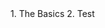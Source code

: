 
<Sidebar>
  <Sidebar.ListItem
    to="/ecmascript-explained/content/1-the-basics"
    active={props.section == "the-basics"}
    subSections={props.subSections}
  >
    1. The Basics
  </Sidebar.ListItem>
  <Sidebar.ListItem
    to="/ecmascript-explained/content/1-the-basics"
    active={props.section == "in-depth"}
    subSections={props.subSections}
  >
    2. Test
  </Sidebar.ListItem>
</Sidebar>
